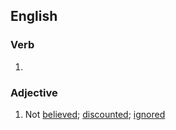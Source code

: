 ==English==

===Verb===
{{head|en|verb form}}

# {{en-past of|disbelieve}}

===Adjective===
{{en-adj}}

# Not [[believed]]; [[discounted]]; [[ignored]]
#: {{syn|en|discredited}}